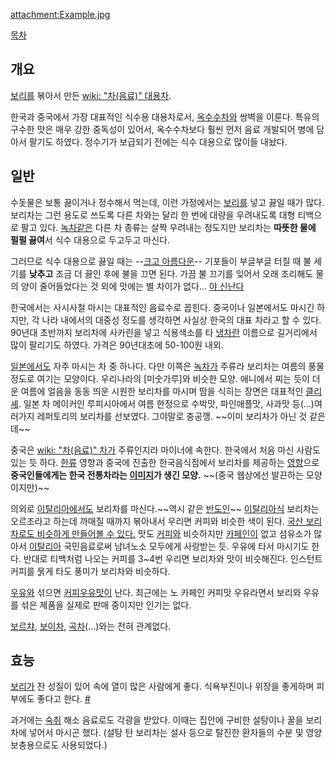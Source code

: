 attachment:Example.jpg

[[목차]]

== 개요 ==
[[보리]]를 볶아서 만든 [[wiki: "차(음료)" 대용차]].

한국과 중국에서 가장 대표적인 식수용 대용차로서, [[옥수수차]]와 쌍벽을 이룬다. 특유의 구수한 맛은 매우 강한 중독성이 있어서, 옥수수차보다 훨씬 먼저 음료 개발되어 병에 담아서 팔기도 하였다. 정수기가 보급되기 전에는 식수 대용으로 많이들 내놨다.

== 일반 ==
수돗물은 보통 끓이거나 정수해서 먹는데, 이런 가정에서는 [[보리]]를 넣고 끓일 때가 많다. 보리차는 그런 용도로 쓰도록 다른 차와는 달리 한 번에 대량을 우려내도록 대형 티백으로 팔고 있다. [[녹차]]같은 다른 차 종류는 살짝 우려내는 정도지만 보리차는 '''따뜻한 물에 펄펄 끓여'''서 식수 대용으로 두고두고 마신다.

그러므로 식수 대용으로 끓일 때는 --[[크고 아름다운]]-- 기포들이 부글부글 터질 때 불 세기를 '''낮추고''' 조금 더 끓인 후에 불을 끄면 된다. 가끔 불 끄기를 잊어서 오래 조리해도 물의 양이 줄어들었다는 것 외에 맛에는 별 차이가 없다... [[야 신난다]]

한국에서는 사시사철 마시는 대표적인 음료수로 꼽힌다. 중국이나 일본에서도 마시긴 하지만, 각 나라 내에서의 대중성 정도를 생각하면 사실상 한국의 대표 차라고 할 수 있다. 90년대 초반까지 보리차에 사카린을 넣고 식용색소를 타 [[냉차]]란 이름으로 길거리에서 많이 팔리기도 하였다. 가격은 90년대초에 50-100원 내외.
 
[[일본]]에서도 자주 마시는 차 중 하나다. 다만 이쪽은 [[녹차]]가 주류라 보리차는 여름의 풍물 정도로 여기는 모양이다. 우리나라의 [미숫가루]와 비슷한 모양. 애니에서 찌는 듯이 더운 여름에 얼음을 동동 띄운 시원한 보리차를 마시며 땀을 식히는 장면은 대표적인 [[클리셰]]. 일본 차 메이커인 루피시아에서 여름 한정으로 수박맛, 파인애플맛, 사과맛 등(...)여러가지 레퍼토리의 보리차를 선보였다. 그야말로 충공깽. ~~이미 보리차가 아닌 것 같은데~~

중국은 [[wiki: "차(음료)" 차]]가 주류인지라 마이너에 속한다. 한국에서 처음 마신 사람도 있는 듯 하다. [[한류]] 영향과 중국에 진출한 한국음식점에서 보리차를 제공하는 [http://news.naver.com/main/read.nhn?mode=LSD&mid=sec&sid1=104&oid=001&aid=0001680265 영향]으로 '''중국인들에게는 한국 전통차라는 [http://blog.naver.com/PostView.nhn?blogId=qltkddkel2&logNo=150106484451&categoryNo=47&viewDate=&currentPage=1&listtype=0&from=postList 이미지]가 생긴 모양.''' ~~(중국 웹상에선 발끈하는 모양이지만)~~

의외로 [[이탈리아]]에서도 보리차를 마신다.~~역시 같은 [[반도]]인~~ [[이탈리아]]식 보리차는 오르조라고 하는데 까매질 때까지 볶아내서 우리면 커피와 비슷한 색이 된다. [http://droid.egloos.com/3130958 국산 보리차로도 비슷하게 만들어볼 수 있다.] 맛도 [[커피]]와 비슷하지만 [[카페인]]이 없고 섬유소가 많아서 [[이탈리아]] 국민음료로써 남녀노소 모두에게 사랑받는 듯. 우유에 타서 마시기도 한다. 반대로 티백처럼 나오는 커피를 3~4번 우리면 보리차와 맛이 비슷해진다. 인스턴트 커피를 묽게 타도 풍미가 보리차와 비슷하다. 

[[우유]]와 섞으면 [[커피우유]]맛이 난다. 최근에는 노 카페인 커피맛 우유라면서 보리와 우유를 섞은 제품을 실제로 판매 중이지만 인기는 없다. 

[[보르챠]], [[보이차]], [[곡차]](...)와는 전혀 관계없다.

== 효능 ==
[[보리]]가 찬 성질이 있어 속에 열이 많은 사람에게 좋다. 식욕부진이나 위장을 좋게하며 피부에도 좋다고 한다. [http://terms.naver.com/entry.nhn?docId=1636772&cid=42752&categoryId=42754 #]

과거에는 [[숙취]] 해소 음료로도 각광을 받았다. 이때는 집안에 구비한 설탕이나 꿀을 보리차에 넣어서 마시곤 했다. (설탕 탄 보리차는 설사 등으로 탈진한 환자들의 수분 및 영양 보충용으로도 사용되었다.) 
